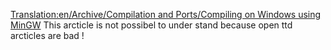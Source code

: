 [[Translation:en/Archive/Compilation and Ports/Compiling on Windows using MinGW]]
This arcticle is not possibel to under stand because open ttd arcticles are bad !